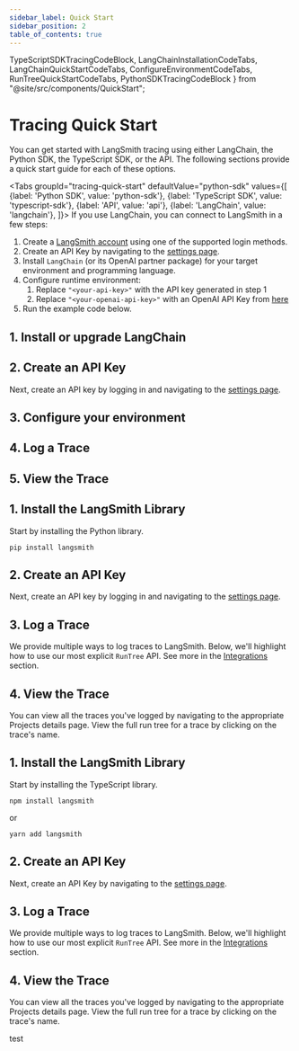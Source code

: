 ```yaml
---
sidebar_label: Quick Start
sidebar_position: 2
table_of_contents: true
---
```


TypeScriptSDKTracingCodeBlock,
LangChainInstallationCodeTabs,
LangChainQuickStartCodeTabs,
ConfigureEnvironmentCodeTabs,
RunTreeQuickStartCodeTabs,
PythonSDKTracingCodeBlock
} from "@site/src/components/QuickStart";

# Tracing Quick Start

You can get started with LangSmith tracing using either LangChain, the Python SDK, the TypeScript SDK, or the API. The following sections provide a quick start guide for each of these options.

<Tabs
    groupId="tracing-quick-start"
    defaultValue="python-sdk"
    values={[
        {label: 'Python SDK', value: 'python-sdk'},
        {label: 'TypeScript SDK', value: 'typescript-sdk'},
        {label: 'API', value: 'api'},
        {label: 'LangChain', value: 'langchain'},
    ]}>
    <TabItem value="no-langchain">
    If you use LangChain, you can connect to LangSmith in a few steps:
    <ol>
        <li>Create a <a href="https://smith.langchain.com/"> LangSmith account</a> using one of the supported login methods.</li>
        <li>Create an API Key by navigating to the <a href="https://smith.langchain.com/settings">settings page</a>.</li>
        <li>Install <code>LangChain</code> (or its OpenAI partner package) for your target environment and programming language.</li>
        <LangChainInstallationCodeTabs />
        <li> Configure runtime environment:
            <ol style={{marginTop:7}}>
                <li>Replace <code>"&lt;your-api-key&gt;"</code> with the API key generated in step 1</li>
                <li>Replace <code>"&lt;your-openai-api-key&gt;"</code> with an OpenAI API Key from <a href="https://platform.openai.com/account/api-keys">here</a></li>
            </ol>
        </li>
        <ConfigureEnvironmentCodeTabs />
        <li>Run the example code below.</li>
        <LangChainQuickStartCodeTabs />
    </ol>
</TabItem>
    <TabItem value="langchain">
    <h2>1. Install or upgrade LangChain</h2>
    <LangChainInstallationCodeTabs />
    <h2>2. Create an API Key</h2>
    <p>Next, create an API key by logging in and navigating to the <a href="https://smith.langchain.com/settings">settings page</a>.</p>
    <h2>3. Configure your environment</h2>
    <ConfigureEnvironmentCodeTabs />
    <h2>4. Log a Trace</h2>
    <LangChainQuickStartCodeTabs />
    <h2>5. View the Trace</h2>
</TabItem>
    <TabItem value="python-sdk">
    <h2>1. Install the LangSmith Library</h2>
    <p>Start by installing the Python library.</p>
    <pre><code>pip install langsmith</code></pre>
    <h2>2. Create an API Key</h2>
    <p>Next, create an API key by logging in and navigating to the <a href="https://smith.langchain.com/settings">settings page</a>.</p>
    <h2>3. Log a Trace</h2>
    <p>We provide multiple ways to log traces to LangSmith. Below, we'll highlight how to use our most explicit `RunTree` API. See more in the <a href="./integrations">Integrations</a> section.</p>
    <PythonSDKTracingCodeBlock />
    <h2>4. View the Trace</h2>
    <p>You can view all the traces you've logged by navigating to the appropriate Projects details page. View the full run tree for a trace by clicking on the trace's name.</p>
</TabItem>
    <TabItem value="typescript-sdk">
    <h2>1. Install the LangSmith Library</h2>
    <p>Start by installing the TypeScript library.</p>
    <pre><code>npm install langsmith</code></pre>
    or
    <pre><code>yarn add langsmith</code></pre>
    <h2>2. Create an API Key</h2>
    <p>Next, create an API Key by navigating to the <a href="https://smith.langchain.com/settings">settings page</a>.</p>
    <h2>3. Log a Trace</h2>
    <p>We provide multiple ways to log traces to LangSmith. Below, we'll highlight how to use our most explicit `RunTree` API. See more in the <a href="./integrations">Integrations</a> section.</p>
    <TypeScriptSDKTracingCodeBlock />
    <h2>4. View the Trace</h2>
    <p>You can view all the traces you've logged by navigating to the appropriate Projects details page. View the full run tree for a trace by clicking on the trace's name.</p>
</TabItem>
    <TabItem value="api">
    test
</TabItem>
</Tabs>